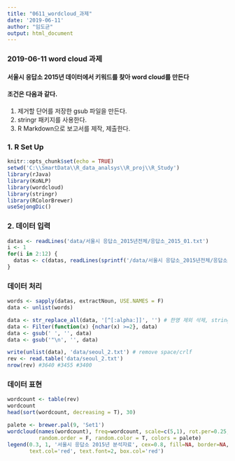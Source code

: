 ```yaml
---
title: "0611_wordcloud_과제"
date: '2019-06-11'
author: "임도균"
output: html_document
---
```


### 2019-06-11 word cloud 과제
#### 서울시 응답소 2015년 데이터에서 키워드를 찾아 word cloud를 만든다
#### 조건은 다음과 같다.
1. 제거할 단어를 저장한 gsub 파일을 만든다.
2. stringr 패키지를 사용한다.
3. R Markdown으로 보고서를 제작, 제출한다.



### 1. R Set Up
```r
knitr::opts_chunk$set(echo = TRUE)
setwd('C:\\SmartData\\R_data_analsys\\R_proj\\R_Study')
library(rJava)
library(KoNLP)
library(wordcloud)
library(stringr)
library(RColorBrewer)
useSejongDic()
```

### 2. 데이터 입력

```r
datas <- readLines('data/서울시 응답소_2015년전체/응답소_2015_01.txt')
i <- 1
for(i in 2:12) {
  datas <- c(datas, readLines(sprintf('/data/서울시 응답소_2015년전체/응답소_2015_%02d.txt', i)))
}
```

### 데이터 처리

```r
words <- sapply(datas, extractNoun, USE.NAMES = F)
data <- unlist(words)

data <- str_replace_all(data, '[^[:alpha:]]', '') # 한영 제외 삭제, stringr library 사용
data <- Filter(function(x) {nchar(x) >=2}, data)
data <- gsub(' ', '', data)
data <- gsub('"\n', '', data)

write(unlist(data), 'data/seoul_2.txt') # remove space/crlf
rev <- read.table('data/seoul_2.txt')
nrow(rev) #3640 #3455 #3400
```


### 데이터 표현

```r
wordcount <- table(rev)
wordcount
head(sort(wordcount, decreasing = T), 30)

palete <- brewer.pal(9, 'Set1')
wordcloud(names(wordcount), freq=wordcount, scale=c(5,1), rot.per=0.25, min.freq=100,
          random.order = F, random.color = T, colors = palete)
legend(0.3, 1, '서울시 응답소 2015년 분석자료', cex=0.8, fill=NA, border=NA, bg='white',
       text.col='red', text.font=2, box.col='red')

```

